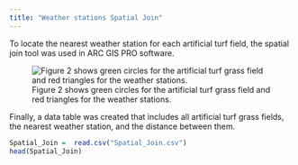 ```yaml
---
title: "Weather stations Spatial Join"
---
```


To locate the nearest weather station for each artificial turf field, the spatial join tool was used in ARC GIS PRO software.

![Figure 2 shows green circles for the artificial turf grass field and red triangles for the weather stations.](LST2.png)

Finally, a data table was created that includes all artificial turf grass fields, the nearest weather station, and the distance between them.

```r
Spatial_Join =  read.csv("Spatial_Join.csv")
head(Spatial_Join)
```
